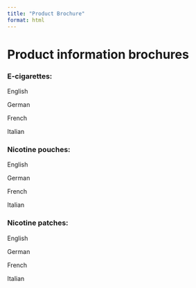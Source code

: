 ```yaml
---
title: "Product Brochure"
format: html
---
```


# Product information brochures

### E-cigarettes:

English

German

French

Italian

### Nicotine pouches:

English

German

French

Italian

### Nicotine patches:

English

German

French

Italian
